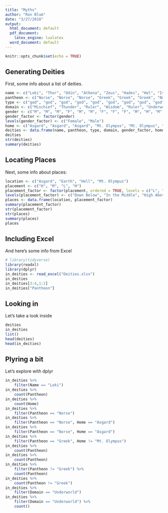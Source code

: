 ```yaml
---
title: "Myths"
author: "Ron Blum"
date: "3/27/2018"
output:
  html_document: default
  pdf_document: 
    latex_engine: lualatex
  word_document: default
---
```


```r
knitr::opts_chunk$set(echo = TRUE)
```

## Generating Deities

First, some info about a list of deities.


```r
name <- c("Loki", "Thor", "Odin", "Athena", "Zeus", "Hades", "Hel", "Isis", "Minerva", "Jupiter", "Osiris", "Pluto", "Baldur", "Pan", "Echo", "Valkyrie", "Aphrodite", "Heracles", "Hercules")
pantheon <- c("Norse", "Norse", "Norse", "Greek", "Greek", "Greek", "Norse", "Egyptian", "Roman", "Roman", "Egyptian", "Roman", "Norse", "Greek", "Greek", "Norse", "Greek", "Greek", "Roman")
type <- c("god", "god", "god", "god", "god", "god", "god", "god", "god", "god", "god", "god", "god", "god", "other", "warrior", "god", "warrior", "warrior")
domain <- c("Mischief", "Thunder", "Ruler", "Wisdom", "Ruler", "Underworld", "Underworld", "Nature", "Wisdom", "Ruler", "Underworld", "Underworld", "Beauty", "Nature", "Echo", "Fallen Heroes", "Beauty", "Strength", "Strength")
gender <- c("M", "M", "M", "F", "M", "M", "F", "F", "F", "M", "M", "M", "M", "M", "F", "F", "F", "M", "M")
gender_factor <- factor(gender)
levels(gender_factor) <- c("Female", "Male")
home <- c("Asgard", "Asgard", "Asgard", "Mt. Olympus", "Mt. Olympus", "Hell", "Hell", "Earth", "Mt. Olympus", "Mt. Olympus", "Hell", "Hell", "Asgard", "Earth", "Earth", "Earth", "Mt. Olympus", "Earth", "Earth")
deities <- data.frame(name, pantheon, type, domain, gender_factor, home)
deities
str(deities)
summary(deities)
```

## Locating Places

Next, some info about places:

```r
location <- c("Asgard", "Earth", "Hell", "Mt. Olympus")
placement <- c("H", "M", "L", "H")
placement_factor <- factor(placement, ordered = TRUE, levels = c("L", "M", "H"))
levels(placement_factor) <- c("Down Below", "In the Middle", "High Above")
places <- data.frame(location, placement_factor)
summary(placement_factor)
str(placement_factor)
str(places)
summary(places)
places
```

## Including Excel

And here's some info from Excel

```r
# library(tidyverse)
library(readxl)
library(dplyr)
in_deities <- read_excel("Deities.xlsx")
in_deities
in_deities[3:4,1:2]
in_deities["Pantheon"]
```

## Looking in

Let's take a look inside

```r
deities
in_deities
list()
head(deities)
head(in_deities)
```

## Plyring a bit

Let's explore with dplyr

```r
in_deities %>%
	filter(Name == "Loki")
in_deities %>%
	count(Pantheon)
in_deities %>%
	count(Home)
in_deities %>%
	filter(Pantheon == "Norse")
in_deities %>%
	filter(Pantheon == "Norse", Home == "Asgard")
in_deities %>%
	filter(Pantheon == "Norse", Home == "Asgard")
in_deities %>%
	filter(Pantheon == "Greek", Home != "Mt. Olympus")
in_deities %>%
	count(Pantheon)
in_deities %>%
	count(Pantheon)
in_deities %>%
	filter(Pantheon != "Greek") %>%
	count(Pantheon)
in_deities %>%
	count(Pantheon != "Greek")
in_deities %>%
	filter(Domain == "Underworld")
in_deities %>%
	filter(Domain == "Underworld") %>%
	count()
```

